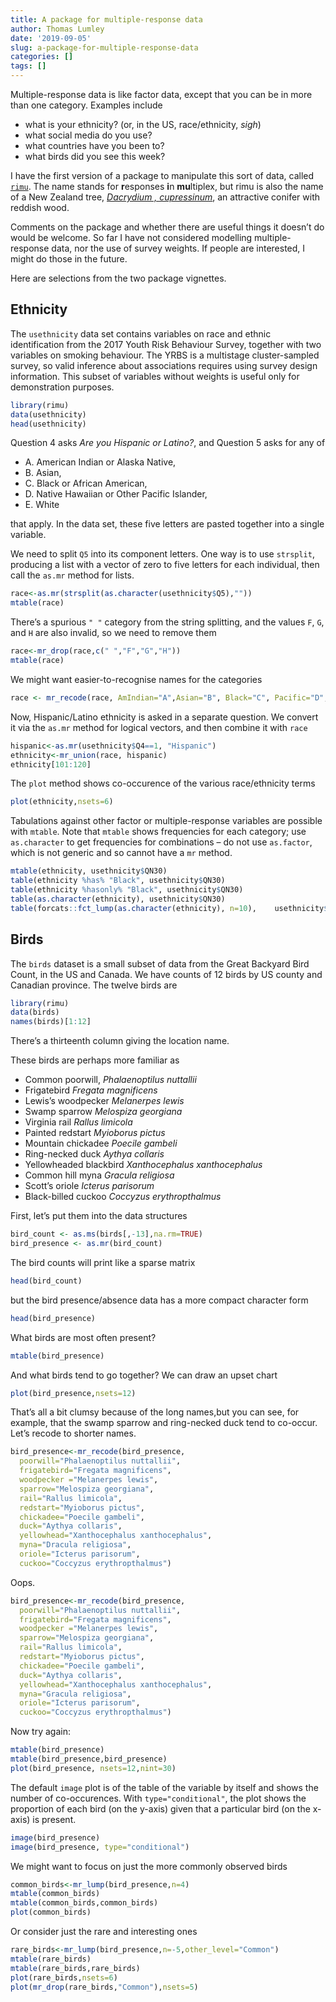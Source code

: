 ```yaml
---
title: A package for multiple-response data
author: Thomas Lumley
date: '2019-09-05'
slug: a-package-for-multiple-response-data
categories: []
tags: []
---
```


Multiple-response data is like factor data, except that you can be in more than one category.  Examples include

- what is your ethnicity? (or, in the US, race/ethnicity, *sigh*)
- what social media do you use?
- what countries have you been to?
- what birds did you see this week?

I have the first version of a package to manipulate this sort of data, called [`rimu`](https://github.com/tslumley/rimu).  The name stands for **r**esponses **i**n **mu**ltiplex, but rimu is also the name of a New Zealand tree, [*Dacrydium , cupressinum*](https://en.wikipedia.org/wiki/Dacrydium_cupressinum), an attractive conifer with reddish wood. 

Comments on the package and whether there are useful things it doesn't do would be welcome. So far I have not considered modelling multiple-response data, nor the use of survey weights.  If people are interested, I might do those in the future. 

Here are selections from the two package vignettes. 

## Ethnicity


The `usethnicity` data set contains variables on race and ethnic identification from the 2017 Youth Risk Behaviour Survey, together with two variables on smoking behaviour.  The YRBS is a multistage cluster-sampled survey, so valid inference about associations requires using survey design information. This subset of variables without weights is useful only for demonstration purposes. 

```r
library(rimu)
data(usethnicity)
head(usethnicity)
```

Question 4 asks *Are you Hispanic or Latino?*, and Question 5 asks for any of  

- A. American Indian or Alaska Native, 
- B. Asian, 
- C. Black or African American, 
- D. Native Hawaiian or Other Pacific Islander, 
- E. White

that apply.  In the data set, these five letters are pasted together into a single variable.



We need to split `Q5` into its component letters. One way is to use `strsplit`, producing a list with a vector of zero to five letters for each individual, then call the `as.mr` method for lists.

```r
race<-as.mr(strsplit(as.character(usethnicity$Q5),""))
mtable(race)
```

There's a spurious `" "` category from the string splitting, and the values `F`, `G`, and `H` are also invalid, so we need to remove them

```r
race<-mr_drop(race,c(" ","F","G","H"))
mtable(race)
```

We might want easier-to-recognise names for the categories

```r
race <- mr_recode(race, AmIndian="A",Asian="B", Black="C", Pacific="D", White="E")
```

Now, Hispanic/Latino ethnicity is asked in a separate question. We convert it via the `as.mr` method for logical vectors, and then combine it with `race`

```r
hispanic<-as.mr(usethnicity$Q4==1, "Hispanic")
ethnicity<-mr_union(race, hispanic)
ethnicity[101:120]
```

The `plot` method shows co-occurence of the various race/ethnicity terms

```r
plot(ethnicity,nsets=6)
```

Tabulations against other factor or multiple-response variables are possible with `mtable`.  Note that `mtable` shows frequencies for each category; use `as.character` to get frequencies for combinations -- do not use `as.factor`, which is not generic and so cannot have a `mr` method.

```r
mtable(ethnicity, usethnicity$QN30)
table(ethnicity %has% "Black", usethnicity$QN30)
table(ethnicity %hasonly% "Black", usethnicity$QN30)
table(as.character(ethnicity), usethnicity$QN30)
table(forcats::fct_lump(as.character(ethnicity), n=10),    usethnicity$QN30)
```

## Birds


The `birds` dataset is a small subset of data from the Great Backyard Bird Count, in the US and Canada.  We have counts of 12 birds by US county and Canadian province.  The twelve birds are

```r
library(rimu)
data(birds)
names(birds)[1:12]
```
There's a thirteenth column giving the location name.

These birds are perhaps more familiar as

- Common poorwill, *Phalaenoptilus nuttallii*
- Frigatebird *Fregata magnificens*        
- Lewis's woodpecker *Melanerpes lewis*             
- Swamp sparrow *Melospiza georgiana*       
- Virginia rail *Rallus limicola*        
- Painted redstart *Myioborus pictus*            
- Mountain chickadee *Poecile gambeli*             
- Ring-necked duck *Aythya collaris*         
- Yellowheaded blackbird *Xanthocephalus xanthocephalus*
- Common hill myna *Gracula religiosa*           
- Scott's oriole *Icterus parisorum*      
- Black-billed cuckoo *Coccyzus erythropthalmus*

First, let's put them into the data structures
```r
bird_count <- as.ms(birds[,-13],na.rm=TRUE)
bird_presence <- as.mr(bird_count)
```

The bird counts will print like a sparse matrix
```r
head(bird_count)
```
but the bird presence/absence data has a more compact character form
```r
head(bird_presence)
```

What birds are most often present?
```r
mtable(bird_presence)
```
And what birds tend to go together? We can draw an upset chart
```r
plot(bird_presence,nsets=12)
```

That's all a bit clumsy because of the long names,but you can see, for example, that the swamp sparrow and ring-necked duck tend to co-occur.  Let's recode to shorter names.

```r
bird_presence<-mr_recode(bird_presence, 
  poorwill="Phalaenoptilus nuttallii",
  frigatebird="Fregata magnificens",       
  woodpecker ="Melanerpes lewis",          
  sparrow="Melospiza georgiana",   
  rail="Rallus limicola",      
  redstart="Myioborus pictus",          
  chickadee="Poecile gambeli",            
  duck="Aythya collaris",
  yellowhead="Xanthocephalus xanthocephalus",
  myna="Dracula religiosa",           
  oriole="Icterus parisorum",      
  cuckoo="Coccyzus erythropthalmus")
```  

Oops. 

```r
bird_presence<-mr_recode(bird_presence, 
  poorwill="Phalaenoptilus nuttallii",
  frigatebird="Fregata magnificens",       
  woodpecker ="Melanerpes lewis",          
  sparrow="Melospiza georgiana",   
  rail="Rallus limicola",      
  redstart="Myioborus pictus",          
  chickadee="Poecile gambeli",            
  duck="Aythya collaris",
  yellowhead="Xanthocephalus xanthocephalus",
  myna="Gracula religiosa",           
  oriole="Icterus parisorum",      
  cuckoo="Coccyzus erythropthalmus")
```  

Now try again:

```r
mtable(bird_presence)
mtable(bird_presence,bird_presence)
plot(bird_presence, nsets=12,nint=30)
```

The default `image` plot is of the table of the variable by itself and shows the number of co-occurences.  With `type="conditional"`, the plot shows the proportion of each bird (on the y-axis) given that a particular bird (on the x-axis) is present. 

```r
image(bird_presence)
image(bird_presence, type="conditional")
```


We might want to focus on just the more commonly observed birds

```r
common_birds<-mr_lump(bird_presence,n=4)
mtable(common_birds)
mtable(common_birds,common_birds)
plot(common_birds)
```

Or consider just the rare and interesting ones

```r
rare_birds<-mr_lump(bird_presence,n=-5,other_level="Common")
mtable(rare_birds)
mtable(rare_birds,rare_birds)
plot(rare_birds,nsets=6)
plot(mr_drop(rare_birds,"Common"),nsets=5)
```


